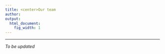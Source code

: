 ```yaml
---
title: <center>Our team
author:  
output:
  html_document:
    fig_width: 1
---
```


<!--- please update--->

----

*To be updated*


